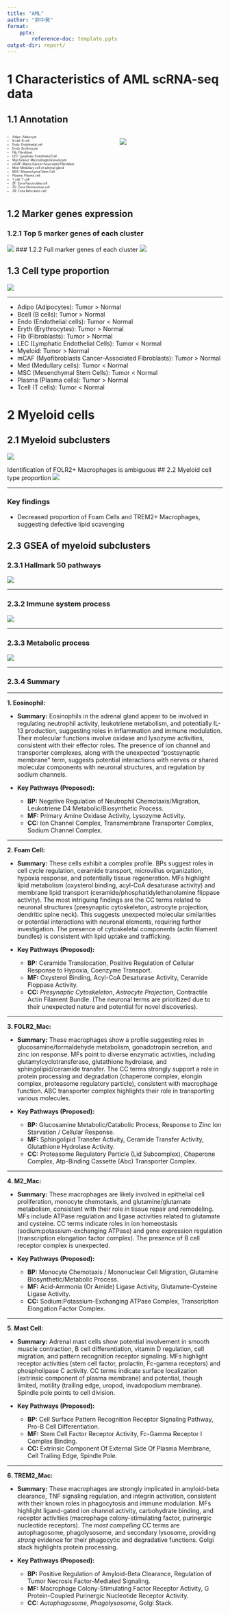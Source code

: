 ```yaml
---
title: "AML"
author: "郭中昊"
format: 
    pptx:
        reference-doc: template.pptx
output-dir: report/
---
```


# 1 Characteristics of AML scRNA-seq data
## 1.1 Annotation
::: {.columns}
::: {.column width="50%"}
::: {style="font-size: 50%;"}
- Adipo: Adipocyte
- B cell: B cell
- Endo: Endothelial cell
- Eryth: Erythrocyte
- Fib: Fibroblast
- LEC: Lymphatic Endothelial Cell
- Mac/Granul: Macrophage/Granulocyte
- mCAF: Matrix Cancer-Associated Fibroblast
- Med: Medullary cell of adrenal gland
- MSC: Mesenchymal Stem Cell
- Plasma: Plasma cell
- T cell: T cell
- ZF: Zona Fasciculata cell
- ZG: Zona Glomerulosa cell
- ZR: Zona Reticularis cell
:::
:::

::: {.column width="50%"}
![](results/102.cluster_annotate/final_annotation.png)
:::
:::

## 1.2 Marker genes expression
### 1.2.1 Top 5 marker genes of each cluster
![](results/102.cluster_annotate/final_annotation_heatmap_zscore_classical.png)
### 1.2.2 Full marker genes of each cluster
![](results/102.cluster_annotate/final_annotation_heatmap_zscore.png)

## 1.3 Cell type proportion
![](results/105.Distribution/ClusterDistrBar_bar.png)

---

- Adipo (Adipocytes): Tumor > Normal
- Bcell (B cells): Tumor > Normal
- Endo (Endothelial cells): Tumor < Normal
- Eryth (Erythrocytes): Tumor > Normal
- Fib (Fibroblasts): Tumor > Normal
- LEC (Lymphatic Endothelial Cells): Tumor < Normal
- Myeloid: Tumor > Normal
- mCAF (Myofibroblasts Cancer-Associated Fibroblasts): Tumor > Normal
- Med (Medullary cells): Tumor < Normal
- MSC (Mesenchymal Stem Cells): Tumor < Normal
- Plasma (Plasma cells): Tumor > Normal
- Tcell (T cells): Tumor < Normal

# 2 Myeloid cells
## 2.1 Myeloid subclusters
![](results/107.myeloid/myeloid_annotate_heatmap.png)

Identification of FOLR2+ Macrophages is ambiguous
## 2.2 Myeloid cell type proportion
![](results/107.myeloid/distribution/myeloid_distribution.png)

---

### Key findings
- Decreased proportion of Foam Cells and TREM2+ Macrophages, suggesting defective lipid scavenging

## 2.3 GSEA of myeloid subclusters
### 2.3.1 Hallmark 50 pathways
![](results/107.myeloid/GSEA/hallmark50/Heatmap_hallmark50.png)

---

### 2.3.2 Immune system process
![](results/107.myeloid/GSEA/immune_system_process/Heatmap_GO_immune_system_process.png)

---

### 2.3.3 Metabolic process
![](results/107.myeloid/GSEA/metabolic_process/Heatmap_GO_metabolic_process.png)

---

### 2.3.4 Summary

---

**1. Eosinophil:**

*   **Summary:** Eosinophils in the adrenal gland appear to be involved in regulating neutrophil activity, leukotriene metabolism, and potentially IL-13 production, suggesting roles in inflammation and immune modulation. Their molecular functions involve oxidase and lysozyme activities, consistent with their effector roles. The presence of ion channel and transporter complexes, along with the unexpected "postsynaptic membrane" term, suggests potential interactions with nerves or shared molecular components with neuronal structures, and regulation by sodium channels.

*   **Key Pathways (Proposed):**
    *   **BP:** Negative Regulation of Neutrophil Chemotaxis/Migration, Leukotriene D4 Metabolic/Biosynthetic Process.
    *   **MF:** Primary Amine Oxidase Activity, Lysozyme Activity.
    *   **CC:** Ion Channel Complex, Transmembrane Transporter Complex, Sodium Channel Complex.

---

**2. Foam Cell:**

*   **Summary:** These cells exhibit a complex profile.  BPs suggest roles in cell cycle regulation, ceramide transport, microvillus organization, hypoxia response, and potentially tissue regeneration. MFs highlight lipid metabolism (oxysterol binding, acyl-CoA desaturase activity) and membrane lipid transport (ceramide/phosphatidylethanolamine flippase activity).  The most intriguing findings are the CC terms related to neuronal structures (presynaptic cytoskeleton, astrocyte projection, dendritic spine neck).  This suggests unexpected molecular similarities or potential interactions with neuronal elements, requiring further investigation. The presence of cytoskeletal components (actin filament bundles) is consistent with lipid uptake and trafficking.

*   **Key Pathways (Proposed):**
    *   **BP:** Ceramide Translocation, Positive Regulation of Cellular Response to Hypoxia, Coenzyme Transport.
    *   **MF:** Oxysterol Binding, Acyl-CoA Desaturase Activity, Ceramide Floppase Activity.
    *   **CC:** *Presynaptic Cytoskeleton*, *Astrocyte Projection*, Contractile Actin Filament Bundle. (The neuronal terms are prioritized due to their unexpected nature and potential for novel discoveries).

---

**3. FOLR2_Mac:**

*   **Summary:** These macrophages show a profile suggesting roles in glucosamine/formaldehyde metabolism, gonadotropin secretion, and zinc ion response. MFs point to diverse enzymatic activities, including glutamylcyclotransferase, glutathione hydrolase, and sphingolipid/ceramide transfer.  The CC terms strongly support a role in protein processing and degradation (chaperone complex, elongin complex, proteasome regulatory particle), consistent with macrophage function. ABC transporter complex highlights their role in transporting various molecules.

*   **Key Pathways (Proposed):**
    *   **BP:** Glucosamine Metabolic/Catabolic Process, Response to Zinc Ion Starvation / Cellular Response.
    *   **MF:** Sphingolipid Transfer Activity, Ceramide Transfer Activity, Glutathione Hydrolase Activity.
    *   **CC:** Proteasome Regulatory Particle (Lid Subcomplex), Chaperone Complex, Atp-Binding Cassette (Abc) Transporter Complex.

---

**4. M2_Mac:**

*   **Summary:** These macrophages are likely involved in epithelial cell proliferation, monocyte chemotaxis, and glutamine/glutamate metabolism, consistent with their role in tissue repair and remodeling. MFs include ATPase regulation and ligase activities related to glutamate and cysteine. CC terms indicate roles in ion homeostasis (sodium:potassium-exchanging ATPase) and gene expression regulation (transcription elongation factor complex). The presence of B cell receptor complex is unexpected.

*   **Key Pathways (Proposed):**
    *   **BP:** Monocyte Chemotaxis / Mononuclear Cell Migration, Glutamine Biosynthetic/Metabolic Process.
    *   **MF:** Acid-Ammonia (Or Amide) Ligase Activity, Glutamate-Cysteine Ligase Activity.
    *   **CC:** Sodium:Potassium-Exchanging ATPase Complex, Transcription Elongation Factor Complex.

---

**5. Mast Cell:**

*   **Summary:** Adrenal mast cells show potential involvement in smooth muscle contraction, B cell differentiation, vitamin D regulation, cell migration, and pattern recognition receptor signaling. MFs highlight receptor activities (stem cell factor, prolactin, Fc-gamma receptors) and phospholipase C activity.  CC terms indicate surface localization (extrinsic component of plasma membrane) and potential, though limited, motility (trailing edge, uropod, invadopodium membrane). Spindle pole points to cell division.

*   **Key Pathways (Proposed):**
    *   **BP:** Cell Surface Pattern Recognition Receptor Signaling Pathway, Pro-B Cell Differentiation.
    *   **MF:** Stem Cell Factor Receptor Activity, Fc-Gamma Receptor I Complex Binding.
    *   **CC:** Extrinsic Component Of External Side Of Plasma Membrane, Cell Trailing Edge, Spindle Pole.

---

**6. TREM2_Mac:**

*   **Summary:** These macrophages are strongly implicated in amyloid-beta clearance, TNF signaling regulation, and integrin activation, consistent with their known roles in phagocytosis and immune modulation.  MFs highlight ligand-gated ion channel activity, carbohydrate binding, and receptor activities (macrophage colony-stimulating factor, purinergic nucleotide receptors).  The *most compelling* CC terms are autophagosome, phagolysosome, and secondary lysosome, providing *strong* evidence for their phagocytic and degradative functions. Golgi stack highlights protein processing.

*   **Key Pathways (Proposed):**
    *   **BP:** Positive Regulation of Amyloid-Beta Clearance, Regulation of Tumor Necrosis Factor-Mediated Signaling.
    *   **MF:** Macrophage Colony-Stimulating Factor Receptor Activity, G Protein-Coupled Purinergic Nucleotide Receptor Activity.
    *   **CC:** *Autophagosome*, *Phagolysosome*, Golgi Stack.
